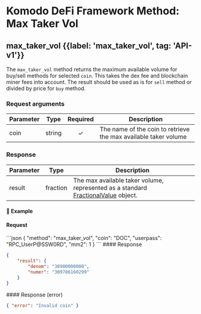 
# Komodo DeFi Framework Method: Max Taker Vol

## max\_taker\_vol {{label: 'max_taker_vol', tag: 'API-v1'}}

The `max_taker_vol` method returns the maximum available volume for buy/sell methods for selected `coin`. This takes the dex fee and blockchain miner fees into account. The result should be used as is for `sell` method or divided by price for `buy` method.

### Request arguments

| Parameter | Type   | Required | Description                                                     |
| --------- | ------ | :------: | --------------------------------------------------------------- |
| coin      | string |     ✓    | The name of the coin to retrieve the max available taker volume |

### Response

| Parameter | Type     | Description                                                                                                                                         |
| --------- | -------- | --------------------------------------------------------------------------------------------------------------------------------------------------- |
| result    | fraction | The max available taker volume, represented as a standard [FractionalValue](/komodo-defi-framework/api/common_structures/#fractional-value) object. |

#### 📌 Example

#### Request

<CodeGroup title="max_taker_vol" tag="POST" label="max_taker_vol" mm2MethodDecorate="true">
  ```json
  {
    "method": "max_taker_vol",
    "coin": "DOC",
    "userpass": "RPC_UserP@SSW0RD",
    "mm2": 1
  }
  ```
</CodeGroup>

<CollapsibleSection expandedText="Hide Response" collapsedText="Show Response">
  #### Response

  ```json
  {
      "result": {
          "denom": "38900000000",
          "numer": "309786160299"
      }
  }
  ```
</CollapsibleSection>

<CollapsibleSection expandedText="Hide Error Response" collapsedText="Show Error Response">
  #### Response (error)

  ```json
  { "error": "Invalid coin" }
  ```
</CollapsibleSection>
